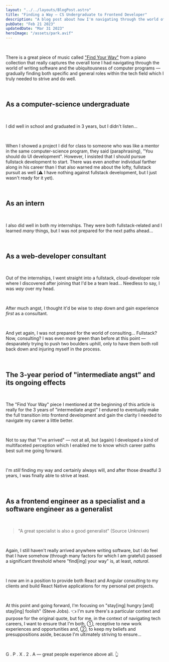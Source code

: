 ```yaml
---
layout: "../../layouts/BlogPost.astro"
title: "Finding a Way — CS Undergraduate to Frontend Developer"
description: "A blog post about how I'm navigating through the world of writing software by P.J. Nalls"
pubDate: "Feb 21 2023"
updatedDate: "Mar 31 2023"
heroImage: "/assets/park.avif"
---
```


<br />

There is a great piece of music called ["Find Your Way"](https://www.youtube.com/watch?v=GeaqHWN_qhc) from a piano collection that really captures the overall tone I had navigating through the world of writing software and the ubiquitousness of computer programs — gradually finding both specific and general roles within the tech field which I truly needed to strive and do well.

<br />

## As a computer-science undergraduate

<br />

I did well in school and graduated in 3 years, but I didn't listen...

<br />

When I showed a project I did for class to someone who was like a mentor in the same computer-science program, they said (paraphrasing), "You should do UI development".
However, I insisted that I should pursue fullstack development to start.
There was even another individual farther along in his career than I that also warned me about the lofty, fullstack pursuit as well (⚠️ I have nothing against fullstack development, but I just wasn't ready for it yet).

<br />

## As an intern

<br />

I also did well in both my internships. They were both fullstack-related and I learned _many_ things, but I was not prepared for the next paths ahead...

<br />

## As a web-developer consultant

<br />

Out of the internships, I went straight into a fullstack, cloud-developer role where I discovered after joining that I'd be a team lead...
Needless to say, I was _way_ over my head.

<br />

After much angst, I thought it'd be wise to step down and gain experience _first_ as a consultant.

<br />

And yet again, I was not prepared for the world of consulting... Fullstack? Now, consulting? I was even more green than before at this point — desparately trying to push two boulders uphill, only to have them both roll back down and injuring myself in the process.

<br />

## The 3-year period of "intermediate angst" and its ongoing effects

<br />

The "Find Your Way" piece I mentioned at the beginning of this article is really for the 3 years of "intermediate angst" I endured to eventually make the full transition into frontend development and gain the clarity I needed to navigate my career a little better.

<br />

Not to say that "I've arrived" — not at all, but (again) I developed a kind of multifaceted perception which I enabled me to know which career paths best suit me going forward.

<br />

I'm _still_ finding my way and certainly always will, and after those dreadful 3 years, I was finally able to strive at least.

<br />

## As a frontend engineer as a specialist and a software engineer as a generalist

<br />

> "A great specialist is also a good generalist" (Source Unknown)

<br />

Again, I still haven't really arrived anywhere writing software, but I do feel that I have somehow (through many factors for which I am grateful) passed a significant threshold where "find[ing] your way" is, at least, _natural_.

<br />

I now am in a position to provide both React and Angular consulting to my clients and build React Native applications for my personal pet projects.

<br />

At this point and going forward, I'm focusing on "stay[ing] hungry [and] stay[ing] foolish" (Steve Jobs). 👈 I'm sure there's a particular context and purpose for the original quote, but for me, in the context of navigating tech careers, I want to ensure that I'm both, ①, receptive to new work experiences and opportunities and, ②, to keep my beliefs and presuppositions aside, because I'm ultimately striving to ensure...

<br />

G . P . X . 2 . A — great people experience above all. 👆